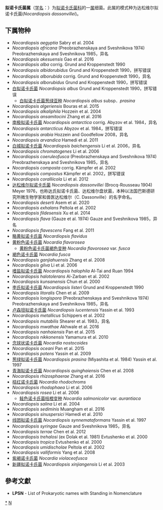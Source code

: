 {{Automatic taxobox
| taxon =  Nocardiopsis
| authority = (Brocq-Rousseau 1904) Meyer 1976
| type species = 达松维尔拟诺卡氏菌<br>Nocardiopsis dassonvillei
| type species authority = (Brocq-Rousseau 1904) Meyer 1976
}}
'''拟诺卡氏菌属'''（[[学名|学名]]：{{lang|la|''Nocardiopsis''}}）为[[拟诺卡氏菌科|拟诺卡氏菌科]]的一[[属|属]]细菌。此属的模式种为达松维尔拟诺卡氏菌(''Nocardiopsis dassonvillei'')。

==下属物种==
* ''Nocardiopsis aegyptia'' Sabry et al. 2004
* ''Nocardiopsis africana'' (Preobrazhenskaya and Sveshnikova 1974) Preobrazhenskaya and Sveshnikova 1985，异名
* ''Nocardiopsis akesuensis'' Gao et al. 2016
* ''Nocardiopsis alba'' corrig. Grund and Kroppenstedt 1990
* ''Nocardiopsis albidorubidus'' Grund and Kroppenstedt 1990，拼写错误
* ''Nocardiopsis alborubida'' corrig. Grund and Kroppenstedt 1990，异名
* ''Nocardiopsis alborubidus'' Grund and Kroppenstedt 1990，拼写错误
* [[白拟诺卡氏菌|白拟诺卡氏菌]] ''Nocardiopsis albus'' Grund and Kroppenstedt 1990，拼写错误
** [[白拟诺卡氏菌葱绿亚种|白拟诺卡氏菌葱绿亚种]] ''Nocardiopsis albus'' subsp．''prasina''
* ''Nocardiopsis algeriensis'' Bouras et al. 2015
* ''Nocardiopsis alkaliphila'' Hozzein et al. 2004
* ''Nocardiopsis ansamitocini'' Zhang et al. 2016
* [[南极拟诺卡氏菌|南极拟诺卡氏菌]] ''Nocardiopsis antarctica'' corrig. Abyzov et al. 1984，异名
* ''Nocardiopsis antarcticus'' Abyzov et al. 1984，拼写错误
* ''Nocardiopsis arabia'' Hozzein and Goodfellow 2008，异名
* ''Nocardiopsis arvandica'' Hamedi et al. 2011
* [[白城拟诺卡氏菌|白城拟诺卡氏菌]] ''Nocardiopsis baichengensis'' Li et al. 2006，异名
* ''Nocardiopsis chromatogenes'' Li et al. 2006
* ''Nocardiopsis coeruleofusca'' (Preobrazhenskaya and Sveshnikova 1974) Preobrazhenskaya and Sveshnikova 1985，异名
* ''Nocardiopsis composta'' corrig. Kämpfer et al. 2002
* ''Nocardiopsis compostus'' Kämpfer et al. 2002，拼写错误
* ''Nocardiopsis coralliicola'' Li et al. 2012
* [[达松维尔拟诺卡氏菌|达松维尔拟诺卡氏菌]] ''Nocardiopsis dassonvillei'' (Brocq-Rousseau 1904) Meyer 1976，也称达氏拟诺卡氏菌、达松维尔盘状菌，本种以法国巴斯德研究所微生物学家和兽医达松维尔（C. Dassonville）的名字命名。
* ''Nocardiopsis deserti'' Asem et al. 2020
* ''Nocardiopsis exhalans'' Peltola et al. 2002
* ''Nocardiopsis fildesensis'' Xu et al. 2014
* ''Nocardiopsis flava'' (Gauze et al. 1974) Gauze and Sveshnikova 1985，异名
* ''Nocardiopsis flavescens'' Fang et al. 2011
* [[略黄拟诺卡氏菌|略黄拟诺卡氏菌]] ''Nocardiopsis flavidus''
* [[黄粉色诺卡氏菌|黄粉色诺卡氏菌]] ''Nocardia flavorosea''
** [[黄粉色诺卡氏菌褐色变种|黄粉色诺卡氏菌褐色变种]] ''Nocardia flavorosea'' var. ''fusca'' 
* [[褐色诺卡氏菌|褐色诺卡氏菌]] ''Nocardia fusca'' 
* ''Nocardiopsis ganjiahuensis'' Zhang et al. 2008
* ''Nocardiopsis gilva'' Li et al. 2006
* [[嗜盐拟诺卡氏菌|嗜盐拟诺卡氏菌]] ''Nocardiopsis halophila'' Al-Tai and Ruan 1994
* ''Nocardiopsis halotolerans'' Al-Zarban et al. 2002
* ''Nocardiopsis kunsanensis'' Chun et al. 2000
* [[李氏拟诺卡氏菌|李氏拟诺卡氏菌]] ''Nocardiopsis listeri'' Grund and Kroppenstedt 1990
* ''Nocardiopsis litoralis'' Chen et al. 2009
* ''Nocardiopsis longispora'' (Preobrazhenskaya and Sveshnikova 1974) Preobrazhenskaya and Sveshnikova 1985，异名
* [[卢森坦拟诺卡氏菌|卢森坦拟诺卡氏菌]] ''Nocardiopsis lucentensis'' Yassin et al. 1993
* ''Nocardiopsis metallicus'' Schippers et al. 2002
* ''Nocardiopsis mutabilis'' Shearer et al. 1983，异名
* ''Nocardiopsis mwathae'' Akhwale et al. 2016
* ''Nocardiopsis nanhaiensis'' Pan et al. 2015
* ''Nocardiopsis nikkonensis'' Yamamura et al. 2010
* [[念球状诺卡氏菌|念球状诺卡氏菌]] ''Nocardia nostocoides''
* ''Nocardiopsis oceani'' Pan et al. 2015
* ''Nocardiopsis potens'' Yassin et al. 2009
* [[葱绿拟诺卡氏菌|葱绿拟诺卡氏菌]] ''Nocardiopsis prasina'' (Miyashita et al. 1984) Yassin et al. 1997
* [[青海拟诺卡氏菌|青海拟诺卡氏菌]] ''Nocardiopsis quinghaiensis'' Chen et al. 2008
* ''Nocardiopsis rhizosphaerae'' Zhang et al. 2016
* [[桔红诺卡氏菌|桔红诺卡氏菌]] ''Nocardia rhodochroms''
* ''Nocardiopsis rhodophaea'' Li et al. 2006
* ''Nocardiopsis rosea'' Li et al. 2006
** [[鲑色诺卡氏菌桔橙变种|鲑色诺卡氏菌桔橙变种]] ''Nocardia salmonicolor'' var. ''aurantiaca''
* ''Nocardiopsis salina'' Li et al. 2004
* ''Nocardiopsis sediminis'' Muangham et al. 2016
* ''Nocardiopsis sinuspersici'' Hamedi et al. 2010
* [[线团拟诺卡氏菌|线团拟诺卡氏菌]] ''Nocardiopsis synnemataformans'' Yassin et al. 1997
* ''Nocardiopsis syringae'' Gauze and Sveshnikova 1985，异名
* ''Nocardiopsis terrae'' Chen et al. 2012
* ''Nocardiopsis trehalosi'' (ex Dolak et al. 1981) Evtushenko et al. 2000
* ''Nocardiopsis tropica'' Evtushenko et al. 2000
* ''Nocardiopsis umidischolae'' Peltola et al. 2002
* ''Nocardiopsis valliformis'' Yang et al. 2008
* [[紫褐诺卡氏菌|紫褐诺卡氏菌]] ''Nocardia violaceofusca'' 
* [[新疆拟诺卡氏菌|新疆拟诺卡氏菌]] ''Nocardiopsis xinjiangensis'' Li et al. 2003

==參考文獻==
{{reflist}}
* '''LPSN''' - List of Prokaryotic names with Standing in Nomenclature

{{taxonbar}}

[[Category:_拟诺卡氏菌科|*]]
[[Category:_1976年描述的分类群|N]]
